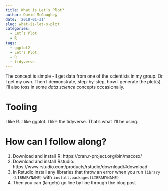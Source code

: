 ```yaml
---
title: What is Let’s Plot?
author: David McGaughey
date: '2018-01-31'
slug: what-is-let-s-plot
categories:
  - Let’s Plot
  - R
tags:
  - ggplot2
  - Let's Plot
  - R
  - tidyverse
---
```


The concept is simple - I get data from one of the scientists in my group. Or I get my own. Then I demonstrate, step-by-step, how I generate the plot(s). I'll also toss in some *data science* concepts occasionally. 

# Tooling
I like R. I like ggplot. I like the tidyverse. That's what I'll be using. 

# How can I follow along?

1. Download and install R: https://cran.r-project.org/bin/macosx/
2. Download and install Rstudio: https://www.rstudio.com/products/rstudio/download/#download
3. In Rstudio install any libraries that throw an error when you run `library (LIBRARYNAME)` with `install.packages(LIBRARYNAME)`
4. Then you can (largely) go line by line through the blog post
